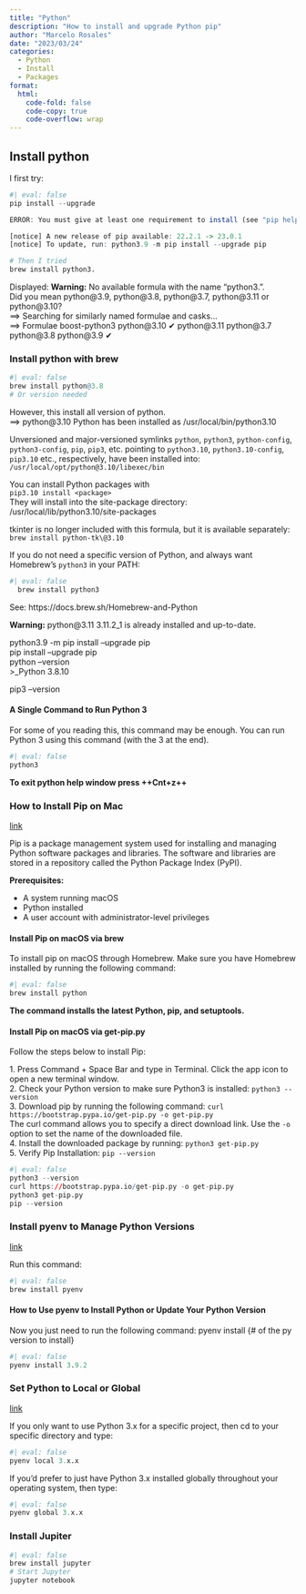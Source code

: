 ```yaml
---
title: "Python"
description: "How to install and upgrade Python pip"
author: "Marcelo Rosales"
date: "2023/03/24"
categories:
  - Python
  - Install
  - Packages
format: 
  html: 
    code-fold: false
    code-copy: true
    code-overflow: wrap
---
```


## Install python

I first try:

```r
#| eval: false
pip install --upgrade

ERROR: You must give at least one requirement to install (see "pip help install")

[notice] A new release of pip available: 22.2.1 -> 23.0.1
[notice] To update, run: python3.9 -m pip install --upgrade pip

# Then I tried
brew install python3.
```

Displayed: **Warning:** No available formula with the name "python3.".\
Did you mean python\@3.9, python\@3.8, python\@3.7, python\@3.11 or python\@3.10?\
==\> Searching for similarly named formulae and casks...\
==\> Formulae boost-python3 python\@3.10 ✔ python\@3.11 python\@3.7 python\@3.8 python\@3.9 ✔

### Install python with brew

```r
#| eval: false
brew install python@3.8 
# Or version needed
```

However, this install all version of python.\
==\> python\@3.10 Python has been installed as /usr/local/bin/python3.10

Unversioned and major-versioned symlinks `python`, `python3`, `python-config`, `python3-config`, `pip`, `pip3`, etc. pointing to `python3.10`, `python3.10-config`, `pip3.10` etc., respectively, have been installed into:\
`/usr/local/opt/python@3.10/libexec/bin`

You can install Python packages with\
`pip3.10 install <package>`\
They will install into the site-package directory:\
/usr/local/lib/python3.10/site-packages

tkinter is no longer included with this formula, but it is available separately:\
`brew install python-tk\@3.10`

If you do not need a specific version of Python, and always want Homebrew's `python3` in your PATH:

```r
#| eval: false
  brew install python3
```

See: https://docs.brew.sh/Homebrew-and-Python

**Warning:** python\@3.11 3.11.2_1 is already installed and up-to-date.

python3.9 -m pip install --upgrade pip\
pip install --upgrade pip\
python --version\
\>\_Python 3.8.10

pip3 --version\

#### A Single Command to Run Python 3

For some of you reading this, this command may be enough. You can run Python 3 using this command (with the 3 at the end).\

```r
#| eval: false
python3
```

**To exit python help window press ++Cnt+z++**

### How to Install Pip on Mac

[link](https://phoenixnap.com/kb/install-pip-mac){target="_blank"}

Pip is a package management system used for installing and managing Python software packages and libraries. The software and libraries are stored in a repository called the Python Package Index (PyPI).

**Prerequisites:**

-   A system running macOS
-   Python installed
-   A user account with administrator-level privileges

#### Install Pip on macOS via brew

To install pip on macOS through Homebrew. Make sure you have Homebrew installed by running the following command:

```r
#| eval: false
brew install python
```

**The command installs the latest Python, pip, and setuptools.**

#### Install Pip on macOS via get-pip.py

Follow the steps below to install Pip:

1\. Press Command + Space Bar and type in Terminal. Click the app icon to open a new terminal window.\
2. Check your Python version to make sure Python3 is installed: `python3 --version`\
3. Download pip by running the following command: `curl https://bootstrap.pypa.io/get-pip.py -o get-pip.py`\
The curl command allows you to specify a direct download link. Use the `-o` option to set the name of the downloaded file.\
4. Install the downloaded package by running: `python3 get-pip.py`\
5. Verify Pip Installation: `pip --version`

```r
#| eval: false
python3 --version
curl https://bootstrap.pypa.io/get-pip.py -o get-pip.py
python3 get-pip.py
pip --version
```

### Install pyenv to Manage Python Versions

[link](https://www.freecodecamp.org/news/python-version-on-mac-update/){target="_blank"}

Run this command:

```r
#| eval: false
brew install pyenv
```

#### How to Use pyenv to Install Python or Update Your Python Version

Now you just need to run the following command: pyenv install {# of the py version to install}

```r
#| eval: false
pyenv install 3.9.2
```

### Set Python to Local or Global
[link](https://medium.com/@iamclement/how-to-install-jupyter-notebook-on-mac-using-homebrew-528c39fd530f){target="_blank"}

If you only want to use Python 3.x for a specific project, then cd to your specific directory and type:
```r
#| eval: false
pyenv local 3.x.x
```

If you’d prefer to just have Python 3.x installed globally throughout your operating system, then type:

```r
#| eval: false
pyenv global 3.x.x
```


### Install Jupiter 

```r
#| eval: false
brew install jupyter
# Start Jupyter
jupyter notebook

```





